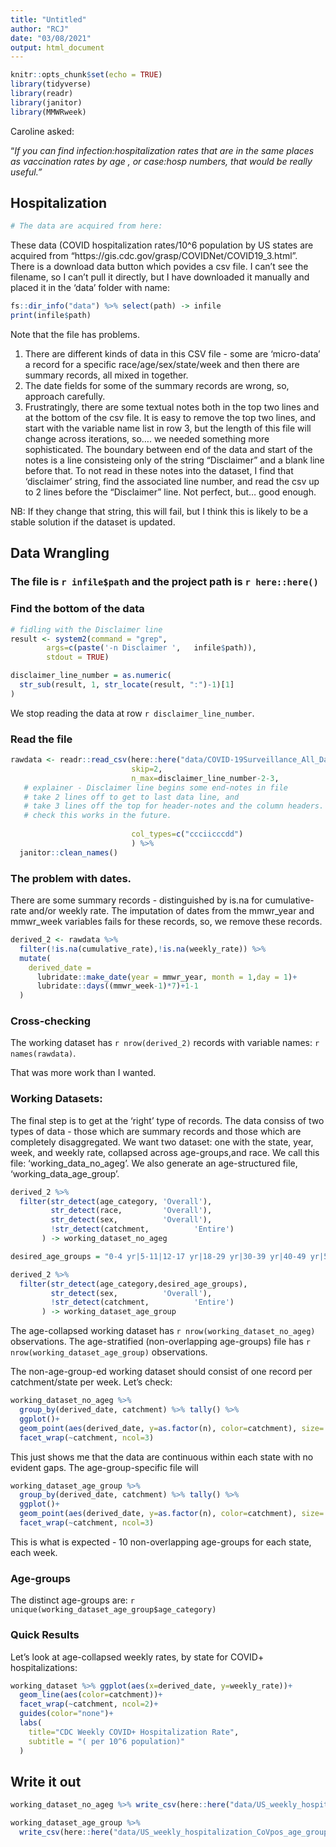 ```yaml
---
title: "Untitled"
author: "RCJ"
date: "03/08/2021"
output: html_document
---
```


```r
knitr::opts_chunk$set(echo = TRUE)
library(tidyverse)
library(readr)
library(janitor)
library(MMWRweek)

```
Caroline asked:

"_If you can find infection:hospitalization rates that are in the same places as vaccination rates by age , or case:hosp numbers, that would be really useful."_

## Hospitalization

```r
# The data are acquired from here:  
```

These data (COVID hospitalization rates/10^6 population by US states are acquired from "https://gis.cdc.gov/grasp/COVIDNet/COVID19_3.html".  
There is a download data button which povides a csv file. I can't see the filename, so I can't pull it directly, but I have downloaded it manually and placed it in the 'data' folder with name:

```r
fs::dir_info("data") %>% select(path) -> infile
print(infile$path)

```

Note that the file has problems. 

1) There are different kinds of data in this CSV file - some are 'micro-data' a record for a specific race/age/sex/state/week and then there are summary records, all mixed in together. 
2) The date fields for some of the summary records are wrong, so, approach carefully. 
3) Frustratingly, there are some textual notes both in the top two lines and at the bottom of the csv file. It is easy to remove the top two lines, and start with the variable name list in row 3, but the length of this file will change across iterations, so.... we needed something more sophisticated. The boundary between end of the data and start of the notes is a line consisteing only of the string "Disclaimer" and a blank line before that. 
To not read in these notes into the dataset, I find that 'disclaimer' string, find the associated line number, and read the csv up to 2 lines before the "Disclaimer" line.  Not perfect, but... good enough. 

NB: If they change that string, this will fail, but I think this is likely to be a stable solution if the dataset is updated.

## Data Wrangling

### The file is `r infile$path` and the project path is `r here::here()`

### Find the bottom of the data


```r
# fidling with the Disclaimer line
result <- system2(command = "grep",
        args=c(paste('-n Disclaimer ',   infile$path)),
        stdout = TRUE)

disclaimer_line_number = as.numeric(
  str_sub(result, 1, str_locate(result, ":")-1)[1]
)

```

We stop reading the data at row `r disclaimer_line_number`.

### Read the file

```r
rawdata <- readr::read_csv(here::here("data/COVID-19Surveillance_All_Data.csv"),
                           skip=2,
                           n_max=disclaimer_line_number-2-3,
   # explainer - Disclaimer line begins some end-notes in file
   # take 2 lines off to get to last data line, and 
   # take 3 lines off the top for header-notes and the column headers.
   # check this works in the future. 
   
                           col_types=c("ccciicccdd")
                           ) %>% 
  janitor::clean_names()

```

### The problem with dates.

There are some summary records - distinguished by is.na for cumulative-rate and/or weekly rate.  The imputation of dates from the mmwr_year and mmwr_week variables fails for these records, so, we remove these records. 

```r

derived_2 <- rawdata %>%
  filter(!is.na(cumulative_rate),!is.na(weekly_rate)) %>%  
  mutate(
    derived_date = 
      lubridate::make_date(year = mmwr_year, month = 1,day = 1)+
      lubridate::days((mmwr_week-1)*7)+1-1
  )
```

### Cross-checking

The working dataset has `r nrow(derived_2) ` records with variable names:
`r names(rawdata)`. 

That was more work than I wanted.

### Working Datasets:

The final step is to get at the 'right' type of records. The data consiss of two types of data - those which are summary records and those which are completely disaggregated.  We want two dataset: one with the state, year, week, and weekly rate, collapsed across age-groups,and race. We call this file: 'working_data_no_ageg'. We also generate an age-structured file, 'working_data_age_group'.



```r
derived_2 %>% 
  filter(str_detect(age_category, 'Overall'),
         str_detect(race,         'Overall'),
         str_detect(sex,          'Overall'),
         !str_detect(catchment,          'Entire')
       ) -> working_dataset_no_ageg

desired_age_groups = "0-4 yr|5-11|12-17 yr|18-29 yr|30-39 yr|40-49 yr|50-64 yr|65-74 yr|75-84 yr|85+" 

derived_2 %>% 
  filter(str_detect(age_category,desired_age_groups),
         str_detect(sex,          'Overall'),
         !str_detect(catchment,          'Entire')
       ) -> working_dataset_age_group

```

The age-collapsed working dataset has `r nrow(working_dataset_no_ageg)` observations. The age-stratified (non-overlapping age-groups) file has
 `r nrow(working_dataset_age_group)` observations. 
 
 The non-age-group-ed working dataset should consist of one record per catchment/state per week.  Let's check:

```r
working_dataset_no_ageg %>% 
  group_by(derived_date, catchment) %>% tally() %>% 
  ggplot()+
  geom_point(aes(derived_date, y=as.factor(n), color=catchment), size=.1)+
  facet_wrap(~catchment, ncol=3)
```

This just shows me that the data are continuous within each state with no evident gaps. The age-group-specific file will 


```r
working_dataset_age_group %>% 
  group_by(derived_date, catchment) %>% tally() %>% 
  ggplot()+
  geom_point(aes(derived_date, y=as.factor(n), color=catchment), size=.1)+
  facet_wrap(~catchment, ncol=3)
```

This is what is expected - 10 non-overlapping age-groups for each state, each week. 

### Age-groups

The distinct age-groups are:
`r unique(working_dataset_age_group$age_category)`

### Quick Results

Let's look at age-collapsed weekly rates, by state for COVID+ hospitalizations:

```r
working_dataset %>% ggplot(aes(x=derived_date, y=weekly_rate))+
  geom_line(aes(color=catchment))+
  facet_wrap(~catchment, ncol=2)+
  guides(color="none")+
  labs(
    title="CDC Weekly COVID+ Hospitalization Rate",
    subtitle = "( per 10^6 population)"
  )


```

## Write it out

```r
working_dataset_no_ageg %>% write_csv(here::here("data/US_weekly_hospitalization_CoVpos_no_age_groups.csv"))

working_dataset_age_group %>% 
  write_csv(here::here("data/US_weekly_hospitalization_CoVpos_age_groups.csv"))
```

